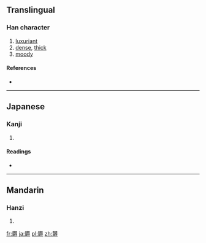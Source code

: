 {{also|鬱}}
==Translingual==

===Han character===
{{Han char|rn=75|rad=木|as=22|sn=26|four=|canj=木木田中戈 (DDWLI)}}

# [[luxuriant]]
# [[dense]], [[thick]]
# [[moody]]

====References====
* {{Han ref|kx=0564.210|dkj=15978|dj=0953.280|hdz=21326.110|uh=6B1D|ud=27421}}

----

==Japanese==

===Kanji===
{{ja-kanji|grade=|rs=木22}}

# {{defn|Japanese|sort=木22}}

====Readings====
* {{ja-readings|on=[[うつ]] (utsu)|kun=[[しげる]] (shigeru)}}

----

==Mandarin==

===Hanzi===
{{cmn-hanzi|pin=[[yù]] ([[yu4]])|wg=yü<sup>4</sup>}}

# {{defn|Mandarin|sort=木22}}

[[fr:欝]]
[[ja:欝]]
[[pl:欝]]
[[zh:欝]]